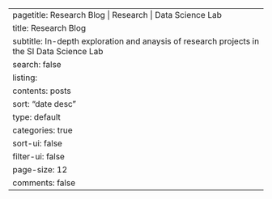 ---
pagetitle: Research Blog | Research | Data Science Lab
title: Research Blog
subtitle: In-depth exploration and anaysis of research projects in the SI Data Science Lab
search: false
listing:
  contents: posts
  sort: "date desc"
  type: default
  categories: true
  sort-ui: false
  filter-ui: false
  page-size: 12
comments: false
---